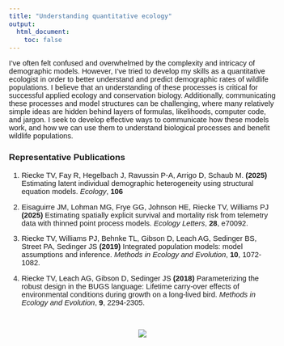 ```yaml
---
title: "Understanding quantitative ecology"
output: 
  html_document:
    toc: false
---
```

<style>
  body{
  font-family: Helvetica;
  font-size: 11pt;
}
</style>

I’ve often felt confused and overwhelmed by the complexity and intricacy of demographic models. However, I’ve tried to develop my skills as a quantitative ecologist in order to better understand and predict demographic rates of wildlife populations. I believe that an understanding of these processes is critical for successful applied ecology and conservation biology. Additionally, communicating these processes and model structures can be challenging, where many relatively simple ideas are hidden behind layers of formulas, likelihoods, computer code, and jargon. I seek to develop effective ways to communicate how these models work, and how we can use them to understand biological processes and benefit wildlife populations.



### Representative Publications
1. Riecke TV, Fay R, Hegelbach J, Ravussin P-A, Arrigo D, Schaub M. **(2025)**
Estimating latent individual demographic heterogeneity using structural equation models.
*Ecology*, **106**

2. Eisaguirre JM, Lohman MG, Frye GG, Johnson HE, Riecke TV, Williams PJ **(2025)** Estimating spatially
explicit survival and mortality risk from telemetry data with thinned point process models.
*Ecology Letters*, **28**, e70092.

3. Riecke TV, Williams PJ, Behnke TL, Gibson D, Leach AG, Sedinger BS, Street PA, Sedinger JS **(2019)** 
Integrated population models: model assumptions and inference. 
*Methods in Ecology and Evolution*, **10**, 1072-1082.

4. Riecke TV, Leach AG, Gibson D, Sedinger JS **(2018)** 
Parameterizing the robust design in the BUGS language: 
Lifetime carry-over effects of environmental conditions during growth on a long-lived bird. 
*Methods in Ecology and Evolution*, **9**, 2294-2305.

\  

<center>
![](./images/IPM_figure.png)
</center>
